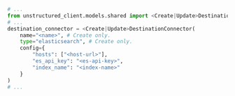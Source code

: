 ```python Python SDK
# ...
from unstructured_client.models.shared import <Create|Update>DestinationConnector
# ...
destination_connector = <Create|Update>DestinationConnector(
    name="<name>", # Create only.
    type="elasticsearch", # Create only.
    config={
        "hosts": ["<host-url>"],
        "es_api_key": "<es-api-key>",
        "index_name": "<index-name>"
    }
)
# ...
```